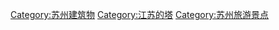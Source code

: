 [[Category:苏州建筑物|Category:苏州建筑物]]
[[Category:江苏的塔|Category:江苏的塔]]
[[Category:苏州旅游景点|Category:苏州旅游景点]]